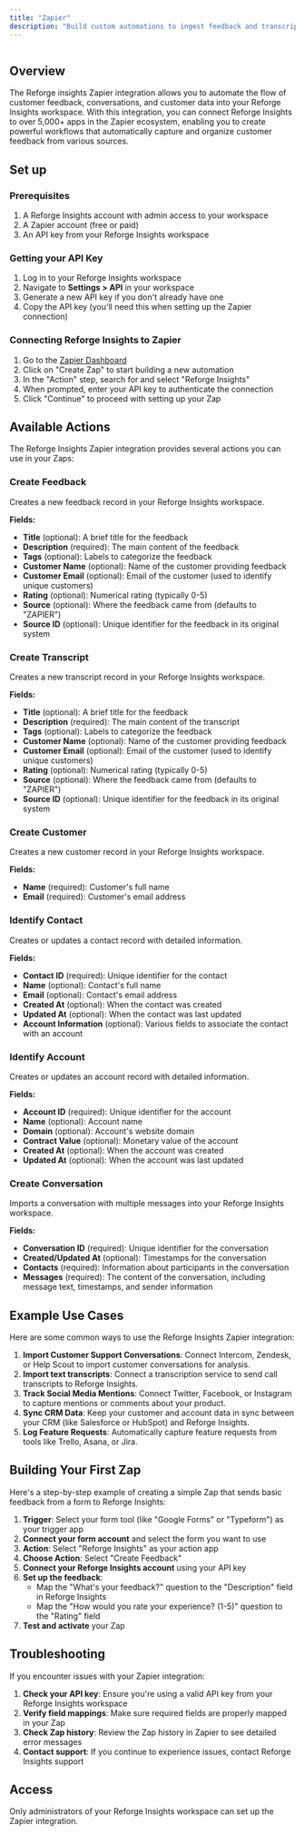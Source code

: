 ```yaml
---
title: "Zapier"
description: "Build custom automations to ingest feedback and transcripts with Zapier"
---
```


<Frame>
  <img
    src="/zapier.png"
    style={{ width:"100%" }}
    alt=""
    title=""
  />
</Frame>

## Overview

The Reforge insights Zapier integration allows you to automate the flow of customer feedback, conversations, and customer data into your Reforge Insights workspace. With this integration, you can connect Reforge Insights to over 5,000\+ apps in the Zapier ecosystem, enabling you to create powerful workflows that automatically capture and organize customer feedback from various sources.

## Set up

### Prerequisites

1. A Reforge Insights account with admin access to your workspace
2. A Zapier account (free or paid)
3. An API key from your Reforge Insights workspace

### Getting your API Key

1. Log in to your Reforge Insights workspace
2. Navigate to **Settings \> API** in your workspace
3. Generate a new API key if you don't already have one
4. Copy the API key (you'll need this when setting up the Zapier connection)

### Connecting Reforge Insights to Zapier

1. Go to the [Zapier Dashboard](https://zapier.com/app/dashboard)
2. Click on "Create Zap" to start building a new automation
3. In the "Action" step, search for and select "Reforge Insights"
4. When prompted, enter your API key to authenticate the connection
5. Click "Continue" to proceed with setting up your Zap

## Available Actions

The Reforge Insights Zapier integration provides several actions you can use in your Zaps:

### Create Feedback

Creates a new feedback record in your Reforge Insights workspace.

**Fields:**

- **Title** (optional): A brief title for the feedback
- **Description** (required): The main content of the feedback
- **Tags** (optional): Labels to categorize the feedback
- **Customer Name** (optional): Name of the customer providing feedback
- **Customer Email** (optional): Email of the customer (used to identify unique customers)
- **Rating** (optional): Numerical rating (typically 0-5)
- **Source** (optional): Where the feedback came from (defaults to "ZAPIER")
- **Source ID** (optional): Unique identifier for the feedback in its original system

### Create Transcript

Creates a new transcript record in your Reforge Insights workspace.

**Fields:**

- **Title** (optional): A brief title for the feedback
- **Description** (required): The main content of the transcript
- **Tags** (optional): Labels to categorize the feedback
- **Customer Name** (optional): Name of the customer providing feedback
- **Customer Email** (optional): Email of the customer (used to identify unique customers)
- **Rating** (optional): Numerical rating (typically 0-5)
- **Source** (optional): Where the feedback came from (defaults to "ZAPIER")
- **Source ID** (optional): Unique identifier for the feedback in its original system

### Create Customer

Creates a new customer record in your Reforge Insights workspace.

**Fields:**

- **Name** (required): Customer's full name
- **Email** (required): Customer's email address

### Identify Contact

Creates or updates a contact record with detailed information.

**Fields:**

- **Contact ID** (required): Unique identifier for the contact
- **Name** (optional): Contact's full name
- **Email** (optional): Contact's email address
- **Created At** (optional): When the contact was created
- **Updated At** (optional): When the contact was last updated
- **Account Information** (optional): Various fields to associate the contact with an account

### Identify Account

Creates or updates an account record with detailed information.

**Fields:**

- **Account ID** (required): Unique identifier for the account
- **Name** (optional): Account name
- **Domain** (optional): Account's website domain
- **Contract Value** (optional): Monetary value of the account
- **Created At** (optional): When the account was created
- **Updated At** (optional): When the account was last updated

### Create Conversation

Imports a conversation with multiple messages into your Reforge Insights workspace.

**Fields:**

- **Conversation ID** (required): Unique identifier for the conversation
- **Created/Updated At** (optional): Timestamps for the conversation
- **Contacts** (required): Information about participants in the conversation
- **Messages** (required): The content of the conversation, including message text, timestamps, and sender information

## Example Use Cases

Here are some common ways to use the Reforge Insights Zapier integration:

1. **Import Customer Support Conversations**: Connect Intercom, Zendesk, or Help Scout to import customer conversations for analysis.
2. **Import text transcripts**: Connect a transcription service to send call transcripts to Reforge Insights.
3. **Track Social Media Mentions**: Connect Twitter, Facebook, or Instagram to capture mentions or comments about your product.
4. **Sync CRM Data**: Keep your customer and account data in sync between your CRM (like Salesforce or HubSpot) and Reforge Insights.
5. **Log Feature Requests**: Automatically capture feature requests from tools like Trello, Asana, or Jira.

## Building Your First Zap

Here's a step-by-step example of creating a simple Zap that sends basic feedback from a form to Reforge Insights:

1. **Trigger**: Select your form tool (like "Google Forms" or "Typeform") as your trigger app
2. **Connect your form account** and select the form you want to use
3. **Action**: Select "Reforge Insights" as your action app
4. **Choose Action**: Select "Create Feedback"
5. **Connect your Reforge Insights account** using your API key
6. **Set up the feedback**:
   - Map the "What's your feedback?" question to the "Description" field in Reforge Insights
   - Map the "How would you rate your experience? (1-5)" question to the "Rating" field
7. **Test and activate** your Zap

## Troubleshooting

If you encounter issues with your Zapier integration:

1. **Check your API key**: Ensure you're using a valid API key from your Reforge Insights workspace
2. **Verify field mappings**: Make sure required fields are properly mapped in your Zap
3. **Check Zap history**: Review the Zap history in Zapier to see detailed error messages
4. **Contact support**: If you continue to experience issues, contact Reforge Insights support

## Access

Only administrators of your Reforge Insights workspace can set up the Zapier integration.

